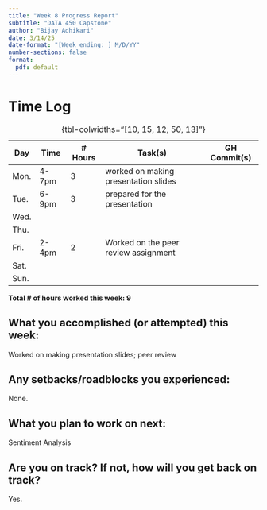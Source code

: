 ```yaml
---
title: "Week 8 Progress Report"
subtitle: "DATA 450 Capstone"
author: "Bijay Adhikari"
date: 3/14/25
date-format: "[Week ending: ] M/D/YY"
number-sections: false
format:
  pdf: default
---
```


# Time Log

| Day  | Time  | \# Hours | Task(s) | GH Commit(s) |
|------|-------|----------|---------|--------|
| Mon.  | 4-7pm   | 3 | worked on making presentation slides |
| Tue.  | 6-9pm | 3 | prepared for the presentation |  |
| Wed.  |  |  |  |  |
| Thu.  |  |  |  |
| Fri.  | 2-4pm | 2 | Worked on the peer review assignment  |  |
| Sat.  |  |  |  | |
| Sun.  |  |  |  |  |

: {tbl-colwidths="[10, 15, 12, 50, 13]"}

**Total \# of hours worked this week: 9**

## What you accomplished (or attempted) this week:
Worked on making presentation slides; peer review

## Any setbacks/roadblocks you experienced:
None.

## What you plan to work on next:
Sentiment Analysis


## Are you on track? If not, how will you get back on track?
Yes.
